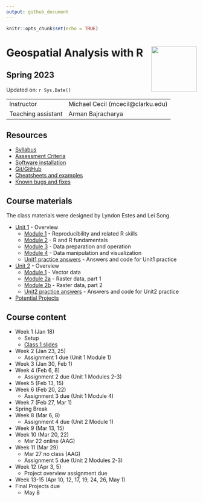 ```yaml
---
output: github_document
---
```


```r
knitr::opts_chunk$set(echo = TRUE)
```

# Geospatial Analysis with R <img src="https://s28151.pcdn.co/offices/marketing-and-communications/wp-content/blogs.dir/3/files/sites/106/2019/08/CU_Seal_Red_SM_60_75_v4-768x768.png" align="right" width="120" />


## Spring 2023


Updated on: `r Sys.Date()`

<center>
------------------ ------------------------------------------------------
Instructor         Michael Cecil (mcecil@clarku.edu)                  
Teaching assistant Arman Bajracharya
------------------ ------------------------------------------------------
</center>


## Resources
- [Syllabus](syllabus.html)
- [Assessment Criteria](assessment.html)
- [Software installation](software-installation.html)
- [Git/GitHub](git-github.html)
- [Cheatsheets and examples](cheatsheets.html)
- [Known bugs and fixes](bugs-fixes.html)

## Course materials

The class materials were designed by Lyndon Estes and Lei Song. 

- [Unit 1](unit1.html) - Overview
  - [Module 1](unit1-module1.html) - Reproducibility and related R skills
  - [Module 2](unit1-module2.html) - R and R fundamentals
  - [Module 3](unit1-module3.html) - Data preparation and operation
  - [Module 4](unit1-module4.html) - Data manipulation and visualization
  - [Unit1 practice answers](unit1-practice-answers.html) - Answers and code for Unit1 practice

- [Unit 2](unit2.html) - Overview
  - [Module 1](unit2-module1.html) - Vector data
  - [Module 2a](unit2-module2a.html) - Raster data, part 1
  - [Module 2b](unit2-module2b.html) - Raster data, part 2
  - [Unit2 practice answers](unit2-practice-answers.html) - Answers and code for Unit2 practice
  
- [Potential Projects](projects.html)

## Course content

- Week 1 (Jan 18)
  - Setup
  - [Class 1 slides](class1.html)
- Week 2 (Jan 23, 25)
  - Assignment 1 due (Unit 1 Module 1)
- Week 3 (Jan 30, Feb 1)
- Week 4 (Feb 6, 8)
  - Assignment 2 due (Unit 1 Modules 2-3)
- Week 5 (Feb 13, 15)
- Week 6 (Feb 20, 22)
  - Assignment 3 due (Unit 1 Module 4)
- Week 7 (Feb 27, Mar 1)
- Spring Break
- Week 8 (Mar 6, 8)
  - Assignment 4 due (Unit 2 Module 1)
- Week 9 (Mar 13, 15)
- Week 10 (Mar 20, 22)
  - Mar 22 online (AAG)
- Week 11 (Mar 29)
  - Mar 27 no class (AAG)
  - Assignment 5 due (Unit 2 Modules 2-3)
- Week 12 (Apr 3, 5)
  - Project overview assignment due
- Week 13-15 (Apr 10, 12, 17, 19, 24, 26, May 1)
- Final Projects due
  - May 8

